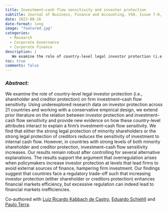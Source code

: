 ```yaml
---
title: Investment–cash flow sensitivity and investor protection
subtitle: Journal of Business, Finance and Accounting, V50, Issue 7-8, [doi](https://doi.org/10.1111/jbfa.12645)
date: 2023-08-16
date-format: long
image: "featured.jpg"
categories:
  - Research
  - Corporate Governance
  - Corporate Finance
description: |
   We examine the role of country-level legal investor protection (i.e., shareholder and creditor protection) on firm investment–cash flow sensitivity
toc: true
comments: false
---
```



### *Abstract:*

We examine the role of country-level legal investor protection (i.e., shareholder and creditor protection) on firm investment–cash flow sensitivity. Using underexplored research data on investor protection across 21 countries and working with a conservative empirical design, we extend prior literature on the relation between investor protection and investment–cash flow sensitivity and provide new evidence on how these country-level attributes interact to explain a firm's investment–cash flow sensitivity. We find that either the strong legal protection of minority shareholders or the strong legal protection of creditors reduces the sensitivity of investment to internal cash flow. However, in countries with strong levels of both minority shareholder and creditor protection, investment–cash flow sensitivity increases. Our results remain robust after controlling for several alternative explanations. The results support the argument that overregulation arises when policymakers increase investor protection at levels that lead firms to avoid external sources of finance, hampering firm investment. Our findings suggest that countries face a regulatory trade-off such that increasing investor protection (either shareholder or creditors protection) enhances financial markets efficiency, but excessive regulation can indeed lead to financial markets inefficiencies.

Co-authored with [Luiz Ricardo Kabbach de Castro](https://scholar.google.com/citations?user=Kfg4CwQAAAAJ&hl=pt-BR),  [Eduardo Schiehll](https://www.hec.ca/en/profs/eduardo.schiehll.html) and [Paulo Terra](https://eaesp.fgv.br/en/people/paulo-renato-soares-terra).

